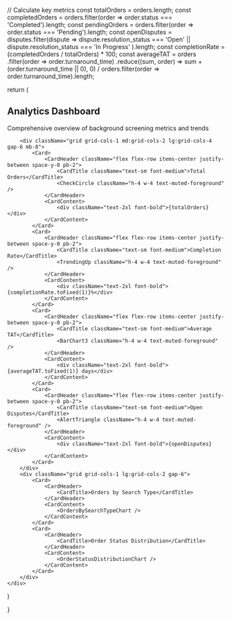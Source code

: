 
// Calculate key metrics
const totalOrders = orders.length;
const completedOrders = orders.filter(order => order.status === 'Completed').length;
const pendingOrders = orders.filter(order => order.status === 'Pending').length;
const openDisputes = disputes.filter(dispute =>
dispute.resolution_status === 'Open' || dispute.resolution_status === 'In Progress'
).length;
const completionRate = (completedOrders / totalOrders) * 100;
const averageTAT = orders
.filter(order => order.turnaround_time)
.reduce((sum, order) => sum + (order.turnaround_time || 0), 0) /
orders.filter(order => order.turnaround_time).length;

return (
    <div className="h-full overflow-y-auto bg-gray-50 dark:bg-gray-950 p-6">
        <div className="flex items-center space-x-2 mb-4">
            <BarChart3 className="w-5 h-5 text-gray-600 dark:text-gray-400" />
            <h2 className="text-lg font-semibold text-gray-900 dark:text-gray-100">Analytics Dashboard</h2>
        </div>
        <p className="text-sm text-gray-600 dark:text-gray-400 mt-1 mb-8">
            Comprehensive overview of background screening metrics and trends
        </p>

        <div className="grid grid-cols-1 md:grid-cols-2 lg:grid-cols-4 gap-6 mb-8">
            <Card>
                <CardHeader className="flex flex-row items-center justify-between space-y-0 pb-2">
                    <CardTitle className="text-sm font-medium">Total Orders</CardTitle>
                    <CheckCircle className="h-4 w-4 text-muted-foreground" />
                </CardHeader>
                <CardContent>
                    <div className="text-2xl font-bold">{totalOrders}</div>
                </CardContent>
            </Card>
            <Card>
                <CardHeader className="flex flex-row items-center justify-between space-y-0 pb-2">
                    <CardTitle className="text-sm font-medium">Completion Rate</CardTitle>
                    <TrendingUp className="h-4 w-4 text-muted-foreground" />
                </CardHeader>
                <CardContent>
                    <div className="text-2xl font-bold">{completionRate.toFixed(1)}%</div>
                </CardContent>
            </Card>
            <Card>
                <CardHeader className="flex flex-row items-center justify-between space-y-0 pb-2">
                    <CardTitle className="text-sm font-medium">Average TAT</CardTitle>
                    <BarChart3 className="h-4 w-4 text-muted-foreground" />
                </CardHeader>
                <CardContent>
                    <div className="text-2xl font-bold">{averageTAT.toFixed(1)} days</div>
                </CardContent>
            </Card>
            <Card>
                <CardHeader className="flex flex-row items-center justify-between space-y-0 pb-2">
                    <CardTitle className="text-sm font-medium">Open Disputes</CardTitle>
                    <AlertTriangle className="h-4 w-4 text-muted-foreground" />
                </CardHeader>
                <CardContent>
                    <div className="text-2xl font-bold">{openDisputes}</div>
                </CardContent>
            </Card>
        </div>
        <div className="grid grid-cols-1 lg:grid-cols-2 gap-6">
            <Card>
                <CardHeader>
                    <CardTitle>Orders by Search Type</CardTitle>
                </CardHeader>
                <CardContent>
                    <OrdersBySearchTypeChart />
                </CardContent>
            </Card>
            <Card>
                <CardHeader>
                    <CardTitle>Order Status Distribution</CardTitle>
                </CardHeader>
                <CardContent>
                    <OrderStatusDistributionChart />
                </CardContent>
            </Card>
        </div>
    </div>
)

}